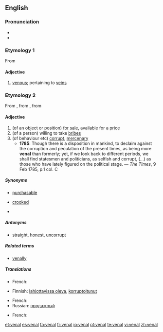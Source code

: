 {{also|vénal}}

==English==

===Pronunciation===
* {{IPA|/'vi:nəl/}}
* {{rhymes|iːnəl}}

===Etymology 1===
From {{etyl|la|en}} {{term|vena||lang=la}}

====Adjective====
{{en-adj}}

# [[venous]]; pertaining to [[vein]]s

===Etymology 2===
From {{etyl|fr|en}} {{term|venal|lang=fr}}, from {{etyl|la|en}} {{term|venalis||lang=la}}, from {{term|venum||lang=la|something for sale}}

====Adjective====
{{en-adj}}

# (of an object or position) [[for sale]], available for a price
# (of a person) willing to take [[bribe]]s
# (of behaviour etc) [[corrupt]], [[mercenary]]
#* '''1785''': Though there is a disposition in mankind, to declaim against the corruption and peculation of the present times, as being more '''venal''' than formerly; yet, if we look back to different periods, we shall find statesmen and politicians, as selfish and corrupt, (...) as those who have lately figured on the political stage. — ''The Times'', 9 Feb 1785, p.1 col. C

=====Synonyms=====
*{{sense|for sale}} [[purchasable]]
*{{sense|willing to take bribes}} [[crooked]]
*{{sense|mercenary}}

=====Antonyms=====
* {{sense|willing to take bribes}} [[straight]], [[honest]], [[uncorrupt]]

=====Related terms=====
* [[venally]]

=====Translations=====
{{trans-top|for sale, available for a price}}
{{trans-mid}}
* French: {{t|fr|vénal}}
{{trans-bottom}}

{{trans-top|willing to take bribes}}
* Finnish: [[lahjottavissa oleva]], [[korruptoitunut]]
{{trans-mid}}
* French: {{t|fr|vénal}}
* Russian: [[продажный]]
{{trans-bottom}}

{{trans-top|corrupt, mercenary}}
{{trans-mid}}
* French: {{t|fr|vénal}}
{{trans-bottom}}

[[et:venal]]
[[es:venal]]
[[fa:venal]]
[[fr:venal]]
[[io:venal]]
[[pt:venal]]
[[te:venal]]
[[vi:venal]]
[[zh:venal]]